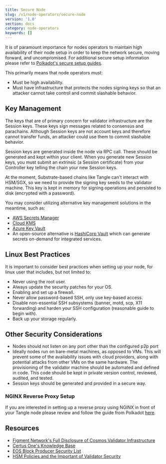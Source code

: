 ```yaml
---
title: Secure Node
slug: /v1/node-operators/secure-node
version: '1.0'
section: docs
category: node-operators
keywords: []
---
```


It is of paramount importance for nodes operators to maintain high availability of their node setup in order to
keep the network secure, moving forward, and uncompromised. For additional secure setup information please refer to
[Polkadot's secure setup guides](https://wiki.polkadot.network/docs/maintain-guides-how-to-use-polkadot-validator-setup).

This primarily means that node operators must:

- Must be high availability.
- Must have infrastructure that protects the nodes signing keys so that an attacker cannot take control and commit slashable behavior.

## Key Management

The keys that are of primary concern for validator infrastructure are the Session keys. These keys sign messages
related to consensus and parachains. Although Session keys are not account keys and therefore cannot transfer funds,
an attacker could use them to commit slashable behavior.

Session keys are generated inside the node via RPC call. These should be generated and kept within your client.
When you generate new Session keys, you must submit an extrinsic (a Session certificate) from your Controller
key telling the chain your new Session keys.

At the moment, Substrate-based chains like Tangle can't interact with HSM/SGX, so we need to provide the signing key
seeds to the validator machine. This key is kept in memory for signing operations and persisted to disk (encrypted with a password).

You may consider utilizing alternative key management solutions in the meantime, such as:

- [AWS Secrets Manager](https://aws.amazon.com/secrets-manager/)
- [Cloud KMS](https://cloud.google.com/kms/)
- [Azure Key Vault](https://github.com/Azure/secrets-store-csi-driver-provider-azure)
- An open-source alternative is [HashiCorp Vault](https://github.com/hashicorp/vault) which can generate secrets on-demand for integrated services.

## Linux Best Practices

It is important to consider best practices when setting up your node, for linux user that includes, but not limited to:

- Never using the root user.
- Always update the security patches for your OS.
- Enabling and set up a firewall.
- Never allow password-based SSH, only use key-based access.
- Disable non-essential SSH subsystems (banner, motd, scp, X11 forwarding) and harden your SSH configuration (reasonable guide to begin with).
- Back up your storage regularly.

## Other Security Considerations

- Nodes should not listen on any port other than the configured p2p port
- Ideally nodes run on bare-metal machines, as opposed to VMs. This will prevent some of the availability issues with cloud providers, along with potential attacks from other VMs on the same hardware. The provisioning of the validator machine should be automated and defined in code. This code should be kept in private version control, reviewed, audited, and tested.
- Session keys should be generated and provided in a secure way.

### NGINX Reverse Proxy Setup

If you are interested in setting up a reverse proxy using NGINX in front of your Tangle node please review and follow
the guide from Polkadot [here](https://wiki.polkadot.network/docs/maintain-guides-how-to-setup-a-validator-with-reverse-proxy).

## Resources

- [Figment Network's Full Disclosure of Cosmos Validator Infrastructure](https://medium.com/figment-networks/full-disclosure-figments-cosmos-validator-infrastructure-3bc707283967)
- [Certus One's Knowledge Base](https://kb.certus.one/)
- [EOS Block Producer Security List](https://github.com/slowmist/eos-bp-nodes-security-checklist)
- [HSM Policies and the Important of Validator Security](https://medium.com/loom-network/hsm-policies-and-the-importance-of-validator-security-ec8a4cc1b6f)
